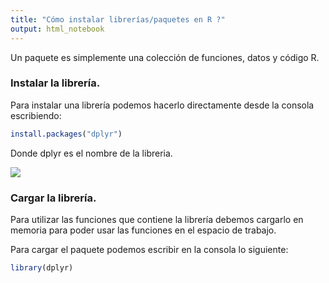 ---
title: "Cómo instalar librerías/paquetes en R ?"
output: html_notebook
---
Un paquete es simplemente una colección de funciones, datos y código R. 



### Instalar la librería.
Para instalar una librería podemos hacerlo directamente desde la consola escribiendo:

```{r}
install.packages("dplyr")
```
Donde dplyr es el nombre de la libreria. 

![](Capture1.PNG) 



### Cargar la librería.

Para utilizar las funciones que contiene la librería debemos cargarlo en memoria para poder usar las funciones en el espacio de trabajo.

Para cargar el paquete podemos escribir en la consola lo siguiente:

```{r}
library(dplyr)
```

 
 